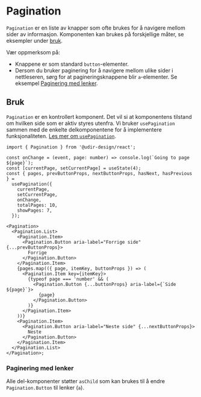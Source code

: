 
<Meta of={PaginationStories} />

# Pagination

`Pagination` er en liste av knapper som ofte brukes for å navigere mellom sider av informasjon. Komponenten kan brukes på forskjellige måter, se eksempler under [bruk](#bruk).

Vær oppmerksom på:

- Knappene er som standard `button`-elementer.
- Dersom du bruker paginering for å navigere mellom ulike sider i nettleseren, sørg for at pagineringsknappene blir `a`-elementer. Se eksempel [Paginering med lenker](#paginering-med-lenker).

<Primary />
<Controls of={PaginationStories.Preview} />

## Bruk

`Pagination` er en kontrollert komponent. Det vil si at komponentens tilstand om hvilken side som er aktiv styres utenfra. Vi bruker `usePagination` sammen med de enkelte delkomponentene for å implementere funksjonaliteten.
[Les mer om `usePagination`](/docs/utilities-usepagination--docs).

```tsx
import { Pagination } from '@udir-design/react';

const onChange = (event, page: number) => console.log(`Going to page ${page}`);
const [currentPage, setCurrentPage] = useState(4);
const { pages, prevButtonProps, nextButtonProps, hasNext, hasPrevious } =
  usePagination({
    currentPage,
    setCurrentPage,
    onChange,
    totalPages: 10,
    showPages: 7,
  });

<Pagination>
  <Pagination.List>
    <Pagination.Item>
      <Pagination.Button aria-label="Forrige side" {...prevButtonProps}>
        Forrige
      </Pagination.Button>
    </Pagination.Item>
    {pages.map(({ page, itemKey, buttonProps }) => (
      <Pagination.Item key={itemKey}>
        {typeof page === 'number' && (
          <Pagination.Button {...buttonProps} aria-label={`Side ${page}`}>
            {page}
          </Pagination.Button>
        )}
      </Pagination.Item>
    ))}
    <Pagination.Item>
      <Pagination.Button aria-label="Neste side" {...nextButtonProps}>
        Neste
      </Pagination.Button>
    </Pagination.Item>
  </Pagination.List>
</Pagination>;
```

### Paginering med lenker

Alle del-komponenter støtter `asChild` som kan brukes til å endre `Pagination.Button` til lenker (`a`).

<Canvas of={PaginationStories.WithAnchor} />
